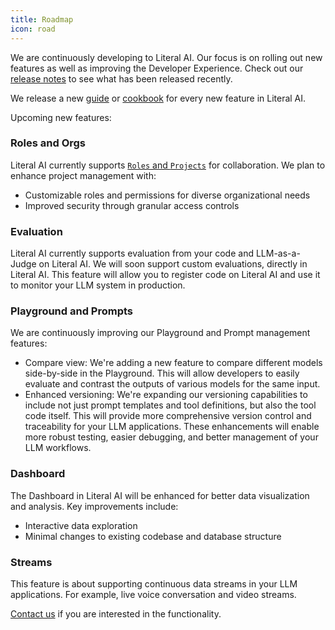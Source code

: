 ```yaml
---
title: Roadmap
icon: road
---
```


We are continuously developing to Literal AI. Our focus is on rolling out new features as well as improving the Developer Experience. Check out our [release notes](/release-notes) to see what has been released recently.

We release a new [guide](/guides) or [cookbook](/cookbooks) for every new feature in Literal AI.

Upcoming new features: 

### Roles and Orgs

Literal AI currently supports [`Roles` and `Projects`](/guides/settings/project-roles) for collaboration. We plan to enhance project management with:
* Customizable roles and permissions for diverse organizational needs
* Improved security through granular access controls

### Evaluation

Literal AI currently supports evaluation from your code and LLM-as-a-Judge on Literal AI. We will soon support custom evaluations, directly in Literal AI. 
This feature will allow you to register code on Literal AI and use it to monitor your LLM system in production.

### Playground and Prompts

We are continuously improving our Playground and Prompt management features:
* Compare view: We're adding a new feature to compare different models side-by-side in the Playground. This will allow developers to easily evaluate and contrast the outputs of various models for the same input.
* Enhanced versioning: We're expanding our versioning capabilities to include not just prompt templates and tool definitions, but also the tool code itself. This will provide more comprehensive version control and traceability for your LLM applications.
These enhancements will enable more robust testing, easier debugging, and better management of your LLM workflows.

### Dashboard

The Dashboard in Literal AI will be enhanced for better data visualization and analysis. Key improvements include:
* Interactive data exploration
* Minimal changes to existing codebase and database structure

### Streams 

This feature is about supporting continuous data streams in your LLM applications. For example, live voice conversation and video streams. 

[Contact us](https://literalai.com/contact-us) if you are interested in the functionality.